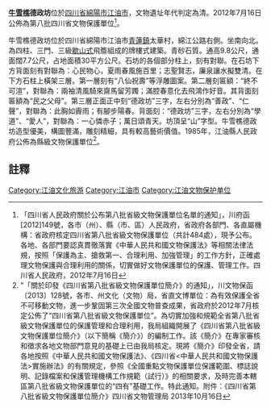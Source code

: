 {{msg:四川省文物保護單位
|名稱 = 牛雪樵德政坊
|編號 = 166
|圖片 = 
|級別 = S8
|分類 = 
|時代 = [[清代|清代]]
|地点 = [[四川省|四川省]][[綿陽市|綿陽市]][[江油市|江油市]]
|坐標 =
|登錄 = 2012年7月16日
}}
'''[[牛雪樵|牛雪樵]]德政坊'''位於[[四川省|四川省]][[綿陽市|綿陽市]][[江油市|江油市]]，文物遺址年代判定為清。2012年7月16日公佈為第八批四川省文物保護單位<ref>「四川省人民政府關於公布第八批省級文物保護單位名單的通知」，川府函[2012]149號，各市（州）、縣（市、區）人民政府，省政府各部門、各直屬機構：省政府核定四川省第八批省級文物保護單位（共計484處），現予公布。各地、各部門要認真貫徹落實《中華人民共和國文物保護法》等相關法律法規，按照「保護為主、搶救第一、合理利用、加強管理」的工作方針，正確處理文物保護與合理利用的關係，切實做好文物保護單位的保護、管理工作。四川省人民政府，2012年7月16日</ref>。

牛雪樵德政坊位於四川省綿陽市江油市[[青蓮鎮|青蓮鎮]]太華村，綿江公路右側。坐南向北。為四柱、三門、三級[[歇山式|歇山式]]飛簷組成的牌樓式建築。青砂石質。通高9.8公尺，通面闊7.7公尺，占地面積30平方公尺。石坊的各個部分柱上，刻有對聯。在石坊下方背面刻有對聯為：心民物心，夏雨春風施百里；志聖賢志，廉泉讓水擬雙清。在下方石柱上橫架三層。第一層刻有“八仙祝壽”等浮雕圖案。第二層刻匾額：“終不可渲”，對聯為：兩袖清風騎來齋馬留芳躅；滿腔春意化去飛鴻作好音。其背面刻匾額為“民之父母”。第三層正面正中刻“德政坊”三字，左右分別為“善政”、“仁聲”，對聯為：此胸如霽雨；有腳步陽春。背面刻：“德政坊”三字，左右分別為“學道”、“愛人”，對聯為：一心憐赤子；萬日頌青天。坊頂呈“山”字型。牛雪樵德政坊造型優美，構圖豐滿，雕刻精細，具有較高藝術價值。1985年，江油縣人民政府公佈為縣級文物保護單位<ref>"「關於印發《四川省第八批省級文物保護單位簡介》的通知」，川文物保函〔2013〕128號，各市、州文化（文物）局，省直文博單位：為有效保護全省不可移動文物，進一步鞏固第三次全國文物普查成果，省政府於2012年7月核定公佈了“四川省第八批省級文物保護單位”。為切實加強和規範全省第八批省級文物保護單位的保護管理和合理利用，我局組織開展了《四川省第八批省級文物保護單位簡介》（以下簡稱《簡介》）的編制工作。該《簡介》在專家審核和徵求各地文物部門意見的基礎上已由我局核定。現將《簡介》印發全省，請各地按照《中華人民共和國文物保護法》、《四川省<中華人民共和國文物保護法>實施辦法》的有關規定，參照《全國重點文物保護單位保護範圍、標誌說明、記錄檔案和保護管理機構工作規範（試行）》的相關要求，及時完善本轄區第八批省級文物保護單位的“四有”基礎工作。特此通知。附件：《四川省第八批省級文物保護單位簡介》四川省文物管理局  2013年10月16日</ref>。
==註釋==
{{reflist}}
[[Category:江油文化旅游|Category:江油文化旅游]]
[[Category:江油市|Category:江油市]]
[[Category:江油文物保护单位|Category:江油文物保护单位]]